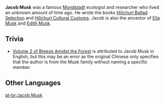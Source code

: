 {{Character Infobox
|type             = Historical
|deceased         = Past
|region           = Mondstadt
|affiliation      = Musk Family
|title            = Mondstadt Ecologist
|ancestry         = Musk Family
|relative         = Dr. Edith
|relativeNote     = Descendant
|relative2        = Ella Musk
|relativeNote2    = Descendant
}}
'''Jacob Musk''' was a famous [[Mondstadt]] ecologist and researcher who lived an unknown amount of time ago. He wrote the books [[Hilichurl Ballad Selection]] and [[Hilichurl Cultural Customs]]. Jacob is also the ancestor of [[Ella Musk]] and [[Dr. Edith|Edith Musk]].
<!--
==Story==
-->
==Trivia==
* [[Breeze Amidst the Forest#Vol. 2|Volume 2 of Breeze Amidst the Forest]] is attributed to Jacob Musk in English, but this may be an error as the original Chinese only specifies that the author is from the Musk family without naming a specific member.

==Other Languages==
{{Other Languages|default_hidden=1
|en       = Jacob Musk
|zhs      = 雅各布・马斯克
|zhs_rm   = Yǎgèbù Mǎsīkè
|zht      = 雅各伯・馬斯克
|zht_rm   = Yǎgèbó Mǎsīkè
|ja       = ヤコブ・マスク
|ja_rm    = Yakobu Masuku
|ko       = 야곱・머스크
|ko_rm    = Yagop Meoseukeu
|es       = Jacob Musk
|fr       = Jacob Musk
|ru       = Джейкоб Маркус
|th       = Jacob Musk
|vi       = Jacob Musk
|de       = Jacob Musk
|id       = Jacob Musk
|pt       = Jacob Musk
}}

[[pt-br:Jacob Musk]]